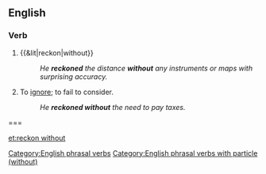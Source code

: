 ==English==

===Verb===
{{en-verb|head=[[reckon]] [[without]]|reckons with|reckoning without|reckoned without}}

# {{&lit|reckon|without}}
#: ''He '''reckoned''' the distance '''without''' any instruments or maps with surprising accuracy.''
# To [[ignore]]; to fail to consider.
#: ''He '''reckoned without''' the need to pay taxes.''

===

[[Category:English phrasal verbs]]
[[Category:English phrasal verbs with particle (without)]]

[[et:reckon without]]